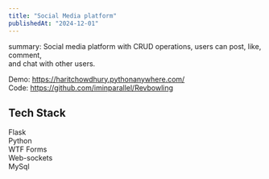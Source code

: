 ```yaml
---
title: "Social Media platform"
publishedAt: "2024-12-01"
---
```


summary: Social media platform with CRUD operations, users can post, like, comment, <br/>
and chat with other users.

Demo: https://haritchowdhury.pythonanywhere.com/ <br/>
Code: https://github.com/iminparallel/Revbowling

## Tech Stack

Flask <br/>
Python <br/>
WTF Forms <br/>
Web-sockets <br/>
MySql
